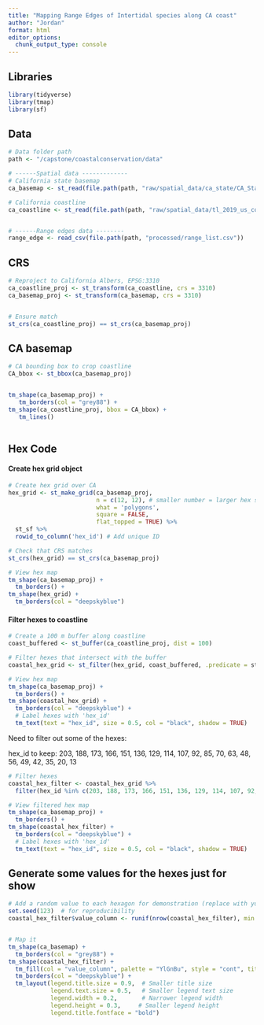 ```yaml
---
title: "Mapping Range Edges of Intertidal species along CA coast"
author: "Jordan"
format: html
editor_options: 
  chunk_output_type: console
---
```


## Libraries
```r
library(tidyverse)
library(tmap)
library(sf)

```



## Data 

```r
# Data folder path
path <- "/capstone/coastalconservation/data"

# ------Spatial data -------------
# California state basemap 
ca_basemap <- st_read(file.path(path, "raw/spatial_data/ca_state/CA_State.shp"))

# California coastline 
ca_coastline <- st_read(file.path(path, "raw/spatial_data/tl_2019_us_coastline/tl_2019_us_coastline.shp"))


# ------Range edges data --------
range_edge <- read_csv(file.path(path, "processed/range_list.csv"))
```

## CRS 
```r
# Reproject to California Albers, EPSG:3310
ca_coastline_proj <- st_transform(ca_coastline, crs = 3310)
ca_basemap_proj <- st_transform(ca_basemap, crs = 3310)


# Ensure match 
st_crs(ca_coastline_proj) == st_crs(ca_basemap_proj)
```


## CA basemap 
```r
# CA bounding box to crop coastline 
CA_bbox <- st_bbox(ca_basemap_proj)


tm_shape(ca_basemap_proj) + 
   tm_borders(col = "grey88") + 
tm_shape(ca_coastline_proj, bbox = CA_bbox) + 
   tm_lines() 
   
```


## Hex Code 

#### Create hex grid object 
```r
# Create hex grid over CA 
hex_grid <- st_make_grid(ca_basemap_proj, 
                         n = c(12, 12), # smaller number = larger hex size 
                         what = 'polygons', 
                         square = FALSE, 
                         flat_topped = TRUE) %>%  
  st_sf %>% 
  rowid_to_column('hex_id') # Add unique ID 

# Check that CRS matches 
st_crs(hex_grid) == st_crs(ca_basemap_proj)

# View hex map 
tm_shape(ca_basemap_proj) + 
  tm_borders() +
tm_shape(hex_grid) + 
  tm_borders(col = "deepskyblue")
```

#### Filter hexes to coastline 
```r
# Create a 100 m buffer along coastline
coast_buffered <- st_buffer(ca_coastline_proj, dist = 100)

# Filter hexes that intersect with the buffer
coastal_hex_grid <- st_filter(hex_grid, coast_buffered, .predicate = st_intersects)

# View hex map 
tm_shape(ca_basemap_proj) + 
  tm_borders() +
tm_shape(coastal_hex_grid) + 
  tm_borders(col = "deepskyblue") + 
  # Label hexes with 'hex_id'
  tm_text(text = "hex_id", size = 0.5, col = "black", shadow = TRUE)  

```


Need to filter out some of the hexes: 

hex_id to keep: 203, 188, 173, 166, 151, 136, 129, 114, 107, 92, 85, 70, 63, 48, 56, 49, 42, 35, 20, 13 

```r
# Filter hexes 
coastal_hex_filter <- coastal_hex_grid %>% 
  filter(hex_id %in% c(203, 188, 173, 166, 151, 136, 129, 114, 107, 92, 85, 70, 63, 48, 56, 49, 42, 35, 20, 13))

# View filtered hex map 
tm_shape(ca_basemap_proj) + 
  tm_borders() +
tm_shape(coastal_hex_filter) + 
  tm_borders(col = "deepskyblue") + 
  # Label hexes with 'hex_id'
  tm_text(text = "hex_id", size = 0.5, col = "black", shadow = TRUE)  
```


## Generate some values for the hexes just for show 
```r
# Add a random value to each hexagon for demonstration (replace with your actual data)
set.seed(123)  # for reproducibility
coastal_hex_filter$value_column <- runif(nrow(coastal_hex_filter), min = 0, max = 100)  # Random values between 0 and 100


# Map it 
tm_shape(ca_basemap) + 
  tm_borders(col = "grey88") +
tm_shape(coastal_hex_filter) + 
  tm_fill(col = "value_column", palette = "YlGnBu", style = "cont", title = "Value") +  # Color by the value column
  tm_borders(col = "deepskyblue") + 
  tm_layout(legend.title.size = 0.9,  # Smaller title size
            legend.text.size = 0.5,   # Smaller legend text size
            legend.width = 0.2,       # Narrower legend width
            legend.height = 0.3,     # Smaller legend height
            legend.title.fontface = "bold")
```


